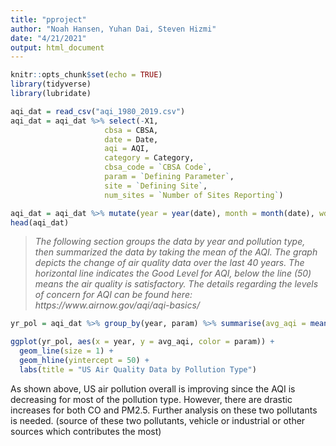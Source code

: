 ```yaml
---
title: "pproject"
author: "Noah Hansen, Yuhan Dai, Steven Hizmi"
date: "4/21/2021"
output: html_document
---
```

```r
knitr::opts_chunk$set(echo = TRUE)
library(tidyverse)
library(lubridate)
```


```r
aqi_dat = read_csv("aqi_1980_2019.csv")
aqi_dat = aqi_dat %>% select(-X1, 
                     cbsa = CBSA,
                     date = Date,
                     aqi = AQI,
                     category = Category,
                     cbsa_code = `CBSA Code`, 
                     param = `Defining Parameter`, 
                     site = `Defining Site`,
                     num_sites = `Number of Sites Reporting`)

aqi_dat = aqi_dat %>% mutate(year = year(date), month = month(date), wday = wday(date, label=TRUE))
head(aqi_dat)
```

>_The following section groups the data by year and pollution type, then summarized the data by taking the mean of the AQI. 
The graph depicts the change of air quality data over the last 40 years. The horizontal line indicates the Good Level for AQI, below the line (50) means the air quality is satisfactory.
The details regarding the levels of concern for AQI can be found here: https://www.airnow.gov/aqi/aqi-basics/_

```r
yr_pol = aqi_dat %>% group_by(year, param) %>% summarise(avg_aqi = mean(aqi))

ggplot(yr_pol, aes(x = year, y = avg_aqi, color = param)) +
  geom_line(size = 1) +
  geom_hline(yintercept = 50) +
  labs(title = "US Air Quality Data by Pollution Type")
```

As shown above, US air pollution overall is improving since the AQI is decreasing for most of the pollution type. However, there are drastic increases for both CO and PM2.5. Further analysis on these two pollutants is needed. (source of these two pollutants, vehicle or industrial or other sources which contributes the most)